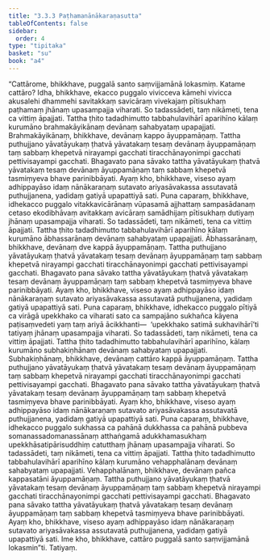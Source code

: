 ```yaml
---
title: "3.3.3 Paṭhamanānākaraṇasutta"
tableOfContents: false
sidebar:
  order: 4
type: "tipitaka"
basket: "su"
book: "a4"
---
```



<DynamicBreadcrumb />

<Division number="123" book="a4" bookNo="15" page="441">

<Paragraph number="796" book="a4">
“Cattārome, bhikkhave, puggalā santo saṃvijjamānā lokasmiṃ. Katame cattāro? Idha, bhikkhave, ekacco puggalo vivicceva kāmehi vivicca akusalehi dhammehi savitakkaṃ savicāraṃ vivekajaṃ pītisukhaṃ paṭhamaṃ jhānaṃ upasampajja viharati. So tadassādeti, taṃ nikāmeti, tena ca vittiṃ āpajjati. Tattha ṭhito tadadhimutto tabbahulavihārī aparihīno kālaṃ kurumāno brahmakāyikānaṃ devānaṃ sahabyataṃ upapajjati. Brahmakāyikānaṃ, bhikkhave, devānaṃ kappo āyuppamāṇaṃ. Tattha puthujjano yāvatāyukaṃ ṭhatvā yāvatakaṃ tesaṃ devānaṃ āyuppamāṇaṃ taṃ sabbaṃ khepetvā nirayampi gacchati tiracchānayonimpi gacchati pettivisayampi gacchati. Bhagavato pana sāvako tattha yāvatāyukaṃ ṭhatvā yāvatakaṃ tesaṃ devānaṃ āyuppamāṇaṃ taṃ sabbaṃ khepetvā tasmiṃyeva bhave parinibbāyati. Ayaṃ kho, bhikkhave, viseso ayaṃ adhippayāso idaṃ nānākaraṇaṃ sutavato ariyasāvakassa assutavatā puthujjanena, yadidaṃ gatiyā upapattiyā sati.
</Paragraph>

<Paragraph number="797" book="a4">
Puna caparaṃ, bhikkhave, idhekacco puggalo vitakkavicārānaṃ vūpasamā ajjhattaṃ sampasādanaṃ cetaso ekodibhāvaṃ avitakkaṃ avicāraṃ samādhijaṃ pītisukhaṃ dutiyaṃ jhānaṃ upasampajja viharati. So tadassādeti, taṃ nikāmeti, tena ca vittiṃ āpajjati. Tattha ṭhito tadadhimutto tabbahulavihārī aparihīno kālaṃ kurumāno ābhassarānaṃ devānaṃ sahabyataṃ upapajjati. Ābhassarānaṃ, bhikkhave, devānaṃ dve kappā āyuppamāṇaṃ. Tattha puthujjano yāvatāyukaṃ ṭhatvā yāvatakaṃ tesaṃ devānaṃ āyuppamāṇaṃ taṃ sabbaṃ khepetvā nirayampi gacchati tiracchānayonimpi gacchati pettivisayampi gacchati. Bhagavato pana sāvako tattha yāvatāyukaṃ ṭhatvā yāvatakaṃ tesaṃ devānaṃ āyuppamāṇaṃ taṃ sabbaṃ khepetvā tasmiṃyeva bhave parinibbāyati. Ayaṃ kho, bhikkhave, viseso ayaṃ adhippayāso idaṃ nānākaraṇaṃ sutavato ariyasāvakassa assutavatā puthujjanena, yadidaṃ gatiyā upapattiyā sati.
</Paragraph>

<Paragraph number="798" book="a4">
Puna caparaṃ, bhikkhave, idhekacco puggalo pītiyā ca virāgā upekkhako ca viharati sato ca sampajāno sukhañca kāyena paṭisaṃvedeti yaṃ taṃ ariyā ācikkhanti—  ‘upekkhako satimā sukhavihārī’ti tatiyaṃ jhānaṃ upasampajja viharati. So tadassādeti, taṃ nikāmeti, tena ca vittiṃ āpajjati. Tattha ṭhito tadadhimutto tabbahulavihārī aparihīno, kālaṃ kurumāno subhakiṇhānaṃ devānaṃ sahabyataṃ upapajjati. Subhakiṇhānaṃ, bhikkhave, devānaṃ cattāro kappā āyuppamāṇaṃ. Tattha puthujjano yāvatāyukaṃ ṭhatvā yāvatakaṃ tesaṃ devānaṃ āyuppamāṇaṃ taṃ sabbaṃ khepetvā nirayampi gacchati tiracchānayonimpi gacchati pettivisayampi gacchati. Bhagavato pana sāvako tattha yāvatāyukaṃ ṭhatvā yāvatakaṃ tesaṃ devānaṃ āyuppamāṇaṃ taṃ sabbaṃ khepetvā tasmiṃyeva bhave parinibbāyati. Ayaṃ kho, bhikkhave, viseso ayaṃ adhippayāso idaṃ nānākaraṇaṃ sutavato ariyasāvakassa assutavatā puthujjanena, yadidaṃ gatiyā upapattiyā sati.
</Paragraph>

<Paragraph number="799" book="a4">
Puna caparaṃ, bhikkhave, idhekacco puggalo sukhassa ca pahānā dukkhassa ca pahānā pubbeva somanassadomanassānaṃ atthaṅgamā adukkhamasukhaṃ upekkhāsatipārisuddhiṃ catutthaṃ jhānaṃ upasampajja viharati. So tadassādeti, taṃ nikāmeti, tena ca vittiṃ āpajjati. Tattha ṭhito tadadhimutto tabbahulavihārī aparihīno kālaṃ kurumāno vehapphalānaṃ devānaṃ sahabyataṃ upapajjati. Vehapphalānaṃ, bhikkhave, devānaṃ pañca kappasatāni āyuppamāṇaṃ. Tattha puthujjano yāvatāyukaṃ ṭhatvā yāvatakaṃ tesaṃ devānaṃ āyuppamāṇaṃ taṃ sabbaṃ khepetvā nirayampi gacchati tiracchānayonimpi gacchati pettivisayampi gacchati. Bhagavato pana sāvako tattha yāvatāyukaṃ ṭhatvā yāvatakaṃ tesaṃ devānaṃ āyuppamāṇaṃ taṃ sabbaṃ khepetvā tasmiṃyeva bhave parinibbāyati. Ayaṃ kho, bhikkhave, viseso ayaṃ adhippayāso idaṃ nānākaraṇaṃ sutavato ariyasāvakassa assutavatā puthujjanena, yadidaṃ gatiyā upapattiyā sati. Ime kho, bhikkhave, cattāro puggalā santo saṃvijjamānā lokasmin”ti.

</Paragraph>
</Division>

<Paragraph number="800" type="center" book="a4">
Tatiyaṃ.
</Paragraph>